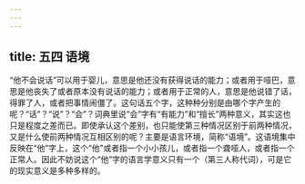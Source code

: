 ```yaml
---
---
---
```

title: 五四 语境
---






“他不会说话”可以用于婴儿，意思是他还没有获得说话的能力；或者用于哑巴，意思是他丧失了或者原本没有说话的能力；或者用于正常的人，意思是他说错了话，得罪了人，或者把事情闹僵了。这句话五个字，这种种分别是由哪个字产生的呢？“话”？“说”？“会”？词典里说“会”字有“有能力”和“擅长”两种意义，其实这也只是程度之差而已。即使承认这个差别，也只能使第三种情况区别于前两种情况，又是什么使前两种情况互相区别的呢？主要是语言环境，简称“语境”。这语境集中反映在“他”字上，这个“他”或者指一个小小孩儿，或者指一个聋哑人，或者指一个正常人。因此不妨说这个“他”字的语言学意义只有一个（第三人称代词），可是它的现实意义是多种多样的。
